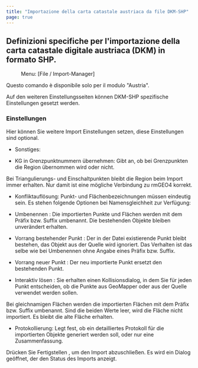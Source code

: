```yaml
---
title: "Importazione della carta catastale austriaca da file DKM-SHP"
page: true
---
```

## Definizioni specifiche per l&#39;importazione della carta catastale digitale austriaca (DKM) in formato SHP.
<GeoMapper> <Menu> Menu: [File / Import-Manager] </Menu> 

<Warning>
Questo comando &#232; disponibile solo per il modulo &quot;Austria&quot;.
</Warning>


Auf den weiteren Einstellungsseiten k&#246;nnen DKM-SHP spezifische Einstellungen gesetzt werden.

### Einstellungen
Hier k&#246;nnen Sie weitere Import Einstellungen setzen, diese Einstellungen sind optional.

- <Bold> Sonstiges: </Bold>  

-  KG in Grenzpunktnummern &#252;bernehmen: Gibt an, ob bei Grenzpunkten die Region &#252;bernommen wird oder nicht.





<Success>
Bei Triangulierungs- und Einschaltpunkten bleibt die Region beim Import immer erhalten. Nur damit ist eine m&#246;gliche Verbindung zu rmGEO4  korrekt.
</Success>


- <Bold> Konfliktaufl&#246;sung: </Bold> Punkt- und Fl&#228;chenbezeichnungen m&#252;ssen eindeutig sein. Es stehen folgende Optionen bei Namensgleichheit  zur Verf&#252;gung:

- <Italic> Umbenennen </Italic> : Die importierten Punkte und Fl&#228;chen werden mit dem Pr&#228;fix bzw. Suffix umbenannt. Die bestehenden Objekte bleiben unver&#228;ndert erhalten.

- <Italic> Vorrang bestehender Punkt </Italic> : Der in der Datei existierende Punkt bleibt bestehen, das Objekt aus der Quelle wird ignoriert. Das Verhalten ist das selbe wie bei <Italic> Umbenennen </Italic>  ohne Angabe eines Pr&#228;fix bzw. Suffix.

- <Italic> Vorrang neuer Punkt </Italic> : Der neu importierte Punkt ersetzt den bestehenden Punkt.

- <Italic> Interaktiv l&#246;sen </Italic> : Sie erhalten einen Kollisionsdialog, in dem Sie f&#252;r jeden Punkt entscheiden, ob die Punkte aus GeoMapper oder aus der Quelle verwendet werden sollen. 


<Warning>
Bei gleichnamigen Fl&#228;chen werden die importierten Fl&#228;chen mit dem Pr&#228;fix bzw. Suffix umbenannt. Sind die beiden Werte leer, wird die Fl&#228;che nicht importiert. Es bleibt die alte Fl&#228;che erhalten.

</Warning>


- <Bold> Protokollierung: </Bold>  Legt fest, ob ein detailliertes Protokoll f&#252;r die importierten Objekte generiert werden soll, oder nur eine Zusammenfassung.




Dr&#252;cken Sie  <Border>Fertigstellen</Border> , um den Import abzuschlie&#223;en. Es wird ein Dialog ge&#246;ffnet, der den Status des Imports anzeigt.

</GeoMapper>
